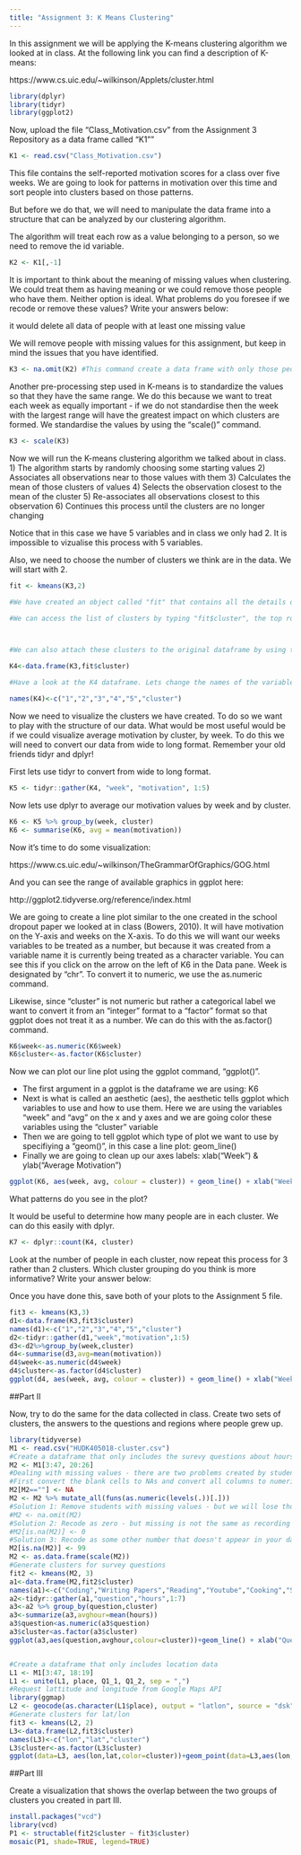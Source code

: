 ```yaml
---
title: "Assignment 3: K Means Clustering"
---
```


In this assignment we will be applying the K-means clustering algorithm we looked at in class. At the following link you can find a description of K-means:

https://www.cs.uic.edu/~wilkinson/Applets/cluster.html


```r
library(dplyr)
library(tidyr)
library(ggplot2)
```

Now, upload the file "Class_Motivation.csv" from the Assignment 3 Repository as a data frame called "K1""
```r

K1 <- read.csv("Class_Motivation.csv")

```

This file contains the self-reported motivation scores for a class over five weeks. We are going to look for patterns in motivation over this time and sort people into clusters based on those patterns.

But before we do that, we will need to manipulate the data frame into a structure that can be analyzed by our clustering algorithm.

The algorithm will treat each row as a value belonging to a person, so we need to remove the id variable.

```r

K2 <- K1[,-1]

```

It is important to think about the meaning of missing values when clustering. We could treat them as having meaning or we could remove those people who have them. Neither option is ideal. What problems do you foresee if we recode or remove these values? Write your answers below:

it would delete all data of people with at least one missing value

We will remove people with missing values for this assignment, but keep in mind the issues that you have identified.


```r

K3 <- na.omit(K2) #This command create a data frame with only those people with no missing values. It "omits" all rows with missing values, also known as a "listwise deletion". EG - It runs down the list deleting rows as it goes.

```

Another pre-processing step used in K-means is to standardize the values so that they have the same range. We do this because we want to treat each week as equally important - if we do not standardise then the week with the largest range will have the greatest impact on which clusters are formed. We standardise the values by using the "scale()" command.

```r

K3 <- scale(K3)

```


Now we will run the K-means clustering algorithm we talked about in class. 
1) The algorithm starts by randomly choosing some starting values 
2) Associates all observations near to those values with them
3) Calculates the mean of those clusters of values
4) Selects the observation closest to the mean of the cluster
5) Re-associates all observations closest to this observation
6) Continues this process until the clusters are no longer changing

Notice that in this case we have 5 variables and in class we only had 2. It is impossible to vizualise this process with 5 variables.

Also, we need to choose the number of clusters we think are in the data. We will start with 2.

```r

fit <- kmeans(K3,2)

#We have created an object called "fit" that contains all the details of our clustering including which observations belong to each cluster.

#We can access the list of clusters by typing "fit$cluster", the top row corresponds to the original order the rows were in. Notice we have deleted some rows.



#We can also attach these clusters to the original dataframe by using the "data.frame" command to create a new data frame called K4.

K4<-data.frame(K3,fit$cluster)

#Have a look at the K4 dataframe. Lets change the names of the variables to make it more convenient with the names() command.

names(K4)<-c("1","2","3","4","5","cluster")

```

Now we need to visualize the clusters we have created. To do so we want to play with the structure of our data. What would be most useful would be if we could visualize average motivation by cluster, by week. To do this we will need to convert our data from wide to long format. Remember your old friends tidyr and dplyr!

First lets use tidyr to convert from wide to long format.
```r

K5 <- tidyr::gather(K4, "week", "motivation", 1:5)
```

Now lets use dplyr to average our motivation values by week and by cluster.

```r

K6 <- K5 %>% group_by(week, cluster)
K6 <- summarise(K6, avg = mean(motivation))

```

Now it's time to do some visualization: 

https://www.cs.uic.edu/~wilkinson/TheGrammarOfGraphics/GOG.html

And you can see the range of available graphics in ggplot here:

http://ggplot2.tidyverse.org/reference/index.html

We are going to create a line plot similar to the one created in the school dropout paper we looked at in class (Bowers, 2010). It will have motivation on the Y-axis and weeks on the X-axis. To do this we will want our weeks variables to be treated as a number, but because it was created from a variable name it is currently being treated as a character variable. You can see this if you click on the arrow on the left of K6 in the Data pane. Week is designated by "chr". To convert it to numeric, we use the as.numeric command. 

Likewise, since "cluster" is not numeric but rather a categorical label we want to convert it from an "integer" format to a "factor" format so that ggplot does not treat it as a number. We can do this with the as.factor() command.

```r
K6$week<-as.numeric(K6$week)
K6$cluster<-as.factor(K6$cluster)


```

Now we can plot our line plot using the ggplot command, "ggplot()".

- The first argument in a ggplot is the dataframe we are using: K6
- Next is what is called an aesthetic (aes), the aesthetic tells ggplot which variables to use and how to use them. Here we are using the variables "week" and "avg" on the x and y axes and we are going color these variables using the "cluster" variable
- Then we are going to tell ggplot which type of plot we want to use by specifiying a "geom()", in this case a line plot: geom_line()
- Finally we are going to clean up our axes labels: xlab("Week") & ylab("Average Motivation")

```r
ggplot(K6, aes(week, avg, colour = cluster)) + geom_line() + xlab("Week") + ylab("Average Motivation")

```

What patterns do you see in the plot?

It would be useful to determine how many people are in each cluster. We can do this easily with dplyr.

```r
K7 <- dplyr::count(K4, cluster)
```

Look at the number of people in each cluster, now repeat this process for 3 rather than 2 clusters. Which cluster grouping do you think is more informative? Write your answer below:

Once you have done this, save both of your plots to the Assignment 5 file.
```r
fit3 <- kmeans(K3,3)
d1<-data.frame(K3,fit3$cluster)
names(d1)<-c("1","2","3","4","5","cluster")
d2<-tidyr::gather(d1,"week","motivation",1:5)
d3<-d2%>%group_by(week,cluster)
d4<-summarise(d3,avg=mean(motivation))
d4$week<-as.numeric(d4$week)
d4$cluster<-as.factor(d4$cluster)
ggplot(d4, aes(week, avg, colour = cluster)) + geom_line() + xlab("Week") + ylab("Average Motivation")

```

##Part II

Now, try to do the same for the data collected in class. Create two sets of clusters, the answers to the questions and regions where people grew up. 
```r
library(tidyverse)
M1 <- read.csv("HUDK405018-cluster.csv")
#Create a dataframe that only includes the surevy questions about hours
M2 <- M1[3:47, 20:26]
#Dealing with missing values - there are two problems created by students skipping questions in the survey. 1. There are missing values and 2. read.csv() is treating those missing values as characters when it imports the data. That means the variables are being stored as factor type and not numeric type and if you try to recode the missing variables it will give an error that you cannot add levels to the factor
#First convert the blank cells to NAs and convert all columns to numeric
M2[M2==""] <- NA
M2 <- M2 %>% mutate_all(funs(as.numeric(levels(.))[.]))
#Solution 1: Remove students with missing values - but we will lose those students and be unable to allocate them to a group
#M2 <- na.omit(M2)
#Solution 2: Recode as zero - but missing is not the same as recording zero hours
#M2[is.na(M2)] <- 0
#Solution 3: Recode as some other number that doesn't appear in your data (EG - 99) and rescale
M2[is.na(M2)] <- 99
M2 <- as.data.frame(scale(M2))
#Generate clusters for survey questions
fit2 <- kmeans(M2, 3)
a1<-data.frame(M2,fit2$cluster)
names(a1)<-c("Coding","Writing Papers","Reading","Youtube","Cooking","Social Media","Social Activities","cluster")
a2<-tidyr::gather(a1,"question","hours",1:7)
a3<-a2 %>% group_by(question,cluster)
a3<-summarize(a3,avghour=mean(hours))
a3$question<as.numeric(a3$question)
a3$cluster<as.factor(a3$cluster)
ggplot(a3,aes(question,avghour,colour=cluster))+geom_line() + xlab("Question") + ylab("Average hours")


#Create a dataframe that only includes location data
L1 <- M1[3:47, 18:19]
L1 <- unite(L1, place, Q1_1, Q1_2, sep = ",")
#Request lattitude and longitude from Google Maps API
library(ggmap)
L2 <- geocode(as.character(L1$place), output = "latlon", source = "dsk")
#Generate clusters for lat/lon
fit3 <- kmeans(L2, 2)
L3<-data.frame(L2,fit3$cluster)
names(L3)<-c("lon","lat","cluster")
L3$cluster<-as.factor(L3$cluster)
ggplot(data=L3, aes(lon,lat,color=cluster))+geom_point(data=L3,aes(lon,lat,color=cluster),size=4)+xlab("Longitude")+ylab("Latitude")

```


##Part III

Create a visualization that shows the overlap between the two groups of clusters you created in part III.

```r
install.packages("vcd")
library(vcd)
P1 <- structable(fit2$cluster ~ fit3$cluster)
mosaic(P1, shade=TRUE, legend=TRUE) 
```

